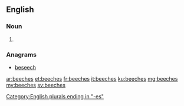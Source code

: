 ==English==

===Noun===
{{head|en}}

# {{plural of|beech}}

===Anagrams===
* [[beseech#English|beseech]]

[[Category:English plurals ending in "-es"]]

[[ar:beeches]]
[[et:beeches]]
[[fr:beeches]]
[[it:beeches]]
[[ku:beeches]]
[[mg:beeches]]
[[my:beeches]]
[[sv:beeches]]